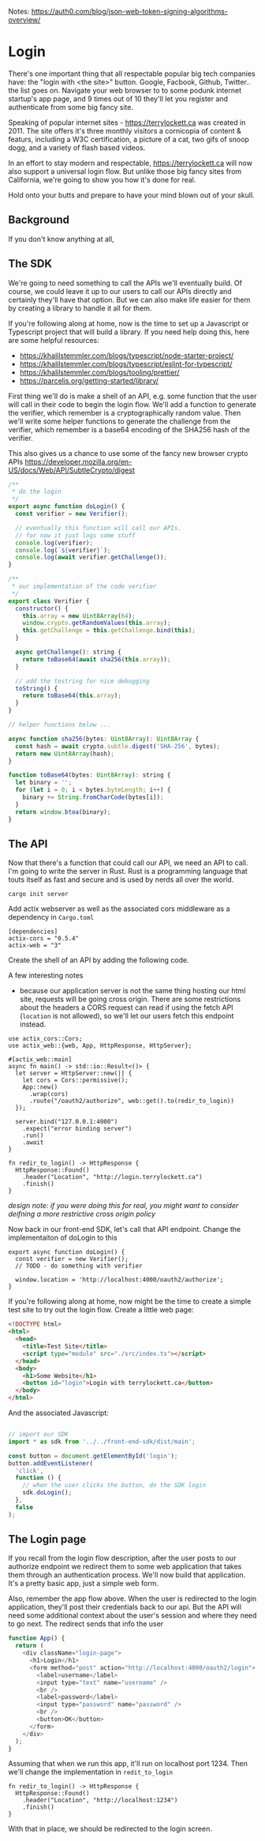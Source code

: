 Notes:
https://auth0.com/blog/json-web-token-signing-algorithms-overview/


# Login

There's one important thing that all respectable popular big tech companies have:
the "login with <the site\>" button.
Google, Facbook, Github, Twitter.. the list goes on.
Navigate your web browser to to some podunk internet startup's app page, 
  and 9 times out of 10 they'll let you register and authenticate from some big fancy site.

Speaking of popular internet sites - https://terrylockett.ca was created in 2011. 
The site offers it's three monthly visitors a cornicopia of content & featurs,
  including a W3C certification, a picture of a cat, two gifs of snoop dogg, 
  and a variety of flash based videos.

In an effort to stay modern and respectable, https://terrylockett.ca will now also support
  a universal login flow.
But unlike those big fancy sites from California, we're going to show you how it's done for real.

Hold onto your butts and prepare to have your mind blown out of your skull.

## Background

If you don't know anything at all, 


## The SDK

We're going to need something to call the APIs we'll eventually build.
Of course, we could leave it up to our users to call our APIs directly and certainly they'll have that option.
But we can also make life easier for them by creating a library to handle it all for them.

If you're following along at home, now is the time to set up a Javascript or Typescript project that will build a library.
If you need help doing this, here are some helpful resources:
- https://khalilstemmler.com/blogs/typescript/node-starter-project/
- https://khalilstemmler.com/blogs/typescript/eslint-for-typescript/
- https://khalilstemmler.com/blogs/tooling/prettier/
- https://parceljs.org/getting-started/library/

First thing we'll do is make a shell of an API,
  e.g. some function that the user will call in their code to begin the login flow.
We'll add a function to generate the verifier, which remember is a cryptographically random value.
Then we'll write some helper functions to generate the challenge from the verifier,
  which remember is a base64 encoding of the SHA256 hash of the verifier.

This also gives us a chance to use some of the fancy new browser crypto APIs
https://developer.mozilla.org/en-US/docs/Web/API/SubtleCrypto/digest

```javascript
/**
 * do the login
 */
export async function doLogin() {
  const verifier = new Verifier();

  // eventually this function will call our APIs.
  // for now it just logs some stuff
  console.log(verifier);
  console.log(`${verifier}`);
  console.log(await verifier.getChallenge());
}

/**
 * our implementation of the code verifier
 */
export class Verifier {
  constructor() {
    this.array = new Uint8Array(64);
    window.crypto.getRandomValues(this.array);
    this.getChallenge = this.getChallenge.bind(this);
  }

  async getChallenge(): string {
    return toBase64(await sha256(this.array));
  }

  // add the tostring for nice debugging
  toString() {
    return toBase64(this.array);
  }
}

// helper functions below ...

async function sha256(bytes: Uint8Array): Uint8Array {
  const hash = await crypto.subtle.digest('SHA-256', bytes);
  return new Uint8Array(hash);
}

function toBase64(bytes: Uint8Array): string {
  let binary = '';
  for (let i = 0; i < bytes.byteLength; i++) {
    binary += String.fromCharCode(bytes[i]);
  }
  return window.btoa(binary);
}
```

## The API

Now that there's a function that could call our API, we need an API to call. 
I'm going to write the server in Rust.
Rust is a programming language that touts itself as fast and secure and is used by nerds all over the world.

```shell
cargo init server
```

Add actix webserver as well as the associated cors middleware as a dependency in `Cargo.toml` 
```
[dependencies]
actix-cors = "0.5.4"
actix-web = "3"
```

Create the shell of an API by adding the following code.

A few interesting notes
- because our application server is not the same thing hosting our
  html site, requests will be going cross origin. 
  There are some restrictions about the headers a CORS request can
  read if using the fetch API (`location` is not allowed), so
  we'll let our users fetch this endpoint instead.
```
use actix_cors::Cors;
use actix_web::{web, App, HttpResponse, HttpServer};

#[actix_web::main]
async fn main() -> std::io::Result<()> {
  let server = HttpServer::new(|| {
    let cors = Cors::permissive();
    App::new()
      .wrap(cors)
      .route("/oauth2/authorize", web::get().to(redir_to_login))
  });

  server.bind("127.0.0.1:4000")
    .expect("error binding server")
    .run()
    .await
}

fn redir_to_login() -> HttpResponse {
  HttpResponse::Found()
    .header("Location", "http://login.terrylockett.ca")
    .finish()
}
```
_design note: if you were doing this for real, you might want to consider deifning a more restrictive cross origin policy_

Now back in our front-end SDK, let's call that API endpoint.
Change the implementaiton of doLogin to this
```
export async function doLogin() {
  const verifier = new Verifier();
  // TODO - do something with verifier

  window.location = 'http://localhost:4000/oauth2/authorize';
}
```

If you're following along at home, now might be the time to create a simple test site to try out
  the login flow.
Create a little web page:
```html
<!DOCTYPE html>
<html>
  <head>
    <title>Test Site</title>
    <script type="module" src="./src/index.ts"></script>
  </head>
  <body>
    <h1>Some Website</h1>
    <button id="login">Login with terrylockett.ca</button>
  </body>
</html>
```

And the associated Javascript:
```javascript

// import our SDK
import * as sdk from '../../front-end-sdk/dist/main';

const button = document.getElementById('login');
button.addEventListener(
  'click',
  function () {
    // when the user clicks the button, do the SDK login
    sdk.doLogin();
  },
  false
);
```

## The Login page

If you recall from the login flow description, after the user posts to our authorize endpoint
  we redirect them to some web application that takes them through an authentication process.
We'll now build that application.
It's a pretty basic app, just a simple web form.

Also, remember the app flow above. 
When the user is redirected to the login application, they'll post their credentials back to our api.
But the API will need some additional context about the user's session and where they need to go next.
The redirect sends that info the user

```javascript
function App() {
  return (
    <div className="login-page">
      <h1>Login</h1>
      <form method="post" action="http://localhost:4000/oauth2/login">
        <label>username</label>
        <input type="text" name="username" />
        <br />
        <label>password</label>
        <input type="password" name="password" />
        <br />
        <button>OK</button>
      </form>
    </div>
  );
}
```

Assuming that when we run this app, it'll run on localhost port 1234.
Then we'll change the implementation in `redit_to_login`
```
fn redir_to_login() -> HttpResponse {
  HttpResponse::Found()
    .header("Location", "http://localhost:1234")
    .finish()
}
```

With that in place, we should be redirected to the login screen.

